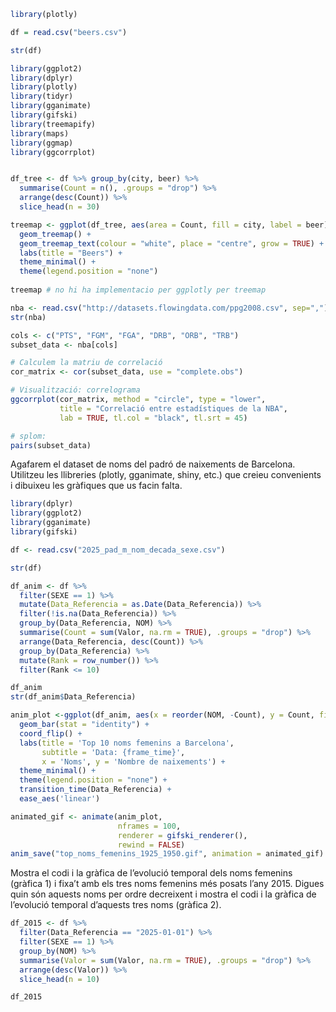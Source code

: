 ```r
library(plotly)

df = read.csv("beers.csv")
```

```r
str(df)
```

```r
library(ggplot2)
library(dplyr)
library(plotly)
library(tidyr)
library(gganimate)
library(gifski)
library(treemapify)
library(maps)
library(ggmap)
library(ggcorrplot)


df_tree <- df %>% group_by(city, beer) %>%
  summarise(Count = n(), .groups = "drop") %>%
  arrange(desc(Count)) %>%
  slice_head(n = 30)

treemap <- ggplot(df_tree, aes(area = Count, fill = city, label = beer)) +
  geom_treemap() +
  geom_treemap_text(colour = "white", place = "centre", grow = TRUE) +
  labs(title = "Beers") +
  theme_minimal() +
  theme(legend.position = "none")
  
treemap # no hi ha implementacio per ggplotly per treemap
```

```r
nba <- read.csv("http://datasets.flowingdata.com/ppg2008.csv", sep=",")
str(nba)
```

```r
cols <- c("PTS", "FGM", "FGA", "DRB", "ORB", "TRB")
subset_data <- nba[cols]

# Calculem la matriu de correlació
cor_matrix <- cor(subset_data, use = "complete.obs")

# Visualització: correlograma
ggcorrplot(cor_matrix, method = "circle", type = "lower", 
           title = "Correlació entre estadístiques de la NBA",
           lab = TRUE, tl.col = "black", tl.srt = 45)
```

```r
# splom:
pairs(subset_data)
```

Agafarem el dataset de noms del padró de naixements de Barcelona. Utilitzeu les
llibreries (plotly, gganimate, shiny, etc.) que creieu convenients i dibuixeu les
gràfiques que us facin falta. 

```r
library(dplyr)
library(ggplot2)
library(gganimate)
library(gifski)

df <- read.csv("2025_pad_m_nom_decada_sexe.csv")

str(df)

df_anim <- df %>%
  filter(SEXE == 1) %>%
  mutate(Data_Referencia = as.Date(Data_Referencia)) %>%
  filter(!is.na(Data_Referencia)) %>%
  group_by(Data_Referencia, NOM) %>%
  summarise(Count = sum(Valor, na.rm = TRUE), .groups = "drop") %>%
  arrange(Data_Referencia, desc(Count)) %>%
  group_by(Data_Referencia) %>%
  mutate(Rank = row_number()) %>%
  filter(Rank <= 10)

df_anim
str(df_anim$Data_Referencia)

anim_plot <-ggplot(df_anim, aes(x = reorder(NOM, -Count), y = Count, fill = NOM)) +
  geom_bar(stat = "identity") +
  coord_flip() +
  labs(title = 'Top 10 noms femenins a Barcelona',
       subtitle = 'Data: {frame_time}',
       x = 'Noms', y = 'Nombre de naixements') +
  theme_minimal() +
  theme(legend.position = "none") +
  transition_time(Data_Referencia) +
  ease_aes('linear')

animated_gif <- animate(anim_plot, 
                        nframes = 100, 
                        renderer = gifski_renderer(),
                        rewind = FALSE)
anim_save("top_noms_femenins_1925_1950.gif", animation = animated_gif)
```
Mostra el codi i la gràfica de l’evolució temporal dels noms femenins
(gràfica 1) i fixa’t amb els tres noms femenins més posats l’any 2015. Digues quin
són aquests noms per ordre decreixent i mostra el codi i la gràfica de l’evolució
temporal d’aquests tres noms (gràfica 2).

```r
df_2015 <- df %>%
  filter(Data_Referencia == "2025-01-01") %>%
  filter(SEXE == 1) %>%
  group_by(NOM) %>%
  summarise(Valor = sum(Valor, na.rm = TRUE), .groups = "drop") %>%
  arrange(desc(Valor)) %>%
  slice_head(n = 10)

df_2015
```



































